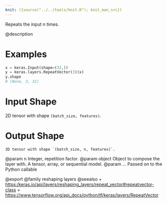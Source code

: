 ```yaml
---
knit: ({source("../../tools/knit.R"); knit_man_src})
---
```

Repeats the input n times.

@description

# Examples
```python
x = keras.Input(shape=(32,))
y = keras.layers.RepeatVector(3)(x)
y.shape
# (None, 3, 32)
```

# Input Shape
2D tensor with shape `(batch_size, features)`.

# Output Shape
    3D tensor with shape `(batch_size, n, features)`.

@param n Integer, repetition factor.
@param object Object to compose the layer with. A tensor, array, or sequential model.
@param ... Passed on to the Python callable

@export
@family reshaping layers
@seealso
+ <https:/keras.io/api/layers/reshaping_layers/repeat_vector#repeatvector-class>
+ <https://www.tensorflow.org/api_docs/python/tf/keras/layers/RepeatVector>

